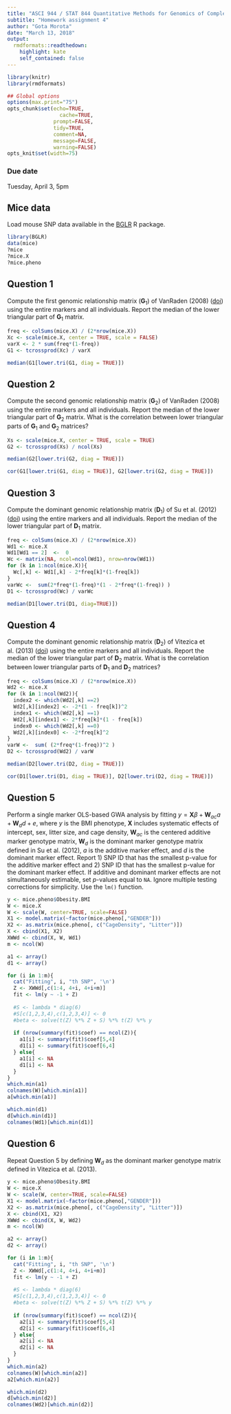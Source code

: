 ```yaml
---
title: "ASCI 944 / STAT 844 Quantitative Methods for Genomics of Complex Traits"
subtitle: "Homework assignment 4"
author: "Gota Morota"
date: "March 13, 2018"
output:
  rmdformats::readthedown:
    highlight: kate
    self_contained: false
---
```


```r
library(knitr)
library(rmdformats)

## Global options
options(max.print="75")
opts_chunk$set(echo=TRUE,
	             cache=TRUE,
               prompt=FALSE,
               tidy=TRUE,
               comment=NA,
               message=FALSE,
               warning=FALSE)
opts_knit$set(width=75)
```

### Due date
Tuesday, April 3, 5pm

## Mice data
Load mouse SNP data available in the [BGLR](https://cran.r-project.org/web/packages/BGLR/index.html) R package. 
```r
library(BGLR)
data(mice)
?mice
?mice.X
?mice.pheno
```


## Question 1
Compute the first genomic relationship matrix ($\mathbf{G}_1$) of VanRaden (2008) ([doi](http://dx.doi.org/10.3168/jds.2007-0980)) using the entire markers and all individuals. Report the median of the lower triangular part of $\mathbf{G}_1$ matrix.
```r
freq <- colSums(mice.X) / (2*nrow(mice.X))
Xc <- scale(mice.X, center = TRUE, scale = FALSE)
varX <- 2 * sum(freq*(1-freq))
G1 <- tcrossprod(Xc) / varX

median(G1[lower.tri(G1, diag = TRUE)])
```

## Question 2
Compute the second genomic relationship matrix ($\mathbf{G}_2$) of VanRaden (2008) using the entire markers and all individuals.  Report the median of the lower triangular part of $\mathbf{G}_2$ matrix. What is the correlation between lower triangular parts of $\mathbf{G}_1$  and $\mathbf{G}_2$ matrices?
```r
Xs <- scale(mice.X, center = TRUE, scale = TRUE)
G2 <- tcrossprod(Xs) / ncol(Xs)

median(G2[lower.tri(G2, diag = TRUE)])

cor(G1[lower.tri(G1, diag = TRUE)], G2[lower.tri(G2, diag = TRUE)])
```

## Question 3
Compute the dominant genomic relationship matrix ($\mathbf{D}_1$) of Su et al. (2012) ([doi](http://dx.doi.org/10.1371/journal.pone.0045293)) using the entire markers and all individuals. Report the median of the lower triangular part of $\mathbf{D}_1$ matrix.
```r
freq <- colSums(mice.X) / (2*nrow(mice.X))
Wd1 <- mice.X
Wd1[Wd1 == 2]  <-  0
Wc <- matrix(NA, ncol=ncol(Wd1), nrow=nrow(Wd1))
for (k in 1:ncol(mice.X)){
  Wc[,k] <- Wd1[,k] - 2*freq[k]*(1-freq[k])
}
varWc <-  sum(2*freq*(1-freq)*(1 - 2*freq*(1-freq)) )
D1 <- tcrossprod(Wc) / varWc

median(D1[lower.tri(D1, diag=TRUE)])

```

## Question 4
Compute the dominant genomic relationship matrix ($\mathbf{D}_2$) of Vitezica et al. (2013) ([doi](http://dx.doi.org/10.1534/genetics.113.155176)) using the entire markers and all individuals. Report the median of the lower triangular part of $\mathbf{D}_2$ matrix. What is the correlation between lower triangular parts of $\mathbf{D}_1$ and  $\mathbf{D}_2$ matrices?
```r
freq <- colSums(mice.X) / (2*nrow(mice.X))
Wd2 <- mice.X
for (k in 1:ncol(Wd2)){
  index2 <- which(Wd2[,k] ==2)
  Wd2[,k][index2] <- -2*(1 - freq[k])^2
  index1 <- which(Wd2[,k] ==1)
  Wd2[,k][index1] <- 2*freq[k]*(1 - freq[k])
  index0 <- which(Wd2[,k] ==0)
  Wd2[,k][index0] <- -2*freq[k]^2
}
varW <-  sum( (2*freq*(1-freq))^2 )
D2 <- tcrossprod(Wd2) / varW

median(D2[lower.tri(D2, diag = TRUE)])

cor(D1[lower.tri(D1, diag = TRUE)], D2[lower.tri(D2, diag = TRUE)])
```


## Question 5
Perform a single marker OLS-based GWA analysis by fitting $y = \mathbf{X}\beta + \mathbf{W}_{ac} a + \mathbf{W}_d d + e$, 
where $y$ is the BMI phenotype, $\mathbf{X}$ includes systematic effects of intercept, sex, litter size, and cage density, $\mathbf{W}_{ac}$ is the centered additive marker genotype matrix, $\mathbf{W}_{d}$ is the dominant marker genotype matrix defined in Su et al. (2012), $a$ is the additive marker effect, and $d$ is the dominant marker effect. Report 1) SNP ID that has the smallest p-value for the additive marker effect and 2) SNP ID that has the smallest p-value for the dominant marker effect. If additive and dominant marker effects are not simultaneously estimable, set $p$-values equal to `NA`. Ignore multiple testing corrections for simplicity. Use the `lm()` function. 

```r
y <- mice.pheno$Obesity.BMI
W <- mice.X
W <- scale(W, center=TRUE, scale=FALSE)
X1 <- model.matrix(~factor(mice.pheno[,"GENDER"]))
X2 <- as.matrix(mice.pheno[, c("CageDensity", "Litter")])
X <- cbind(X1, X2)
XWWd <- cbind(X, W, Wd1)
m <- ncol(W)

a1 <- array()
d1 <- array()

for (i in 1:m){
  cat("Fitting", i, "th SNP", '\n')
  Z <- XWWd[,c(1:4, 4+i, 4+i+m)]
  fit <- lm(y ~ -1 + Z)
  
  #S <- lambda * diag(6)
  #S[c(1,2,3,4),c(1,2,3,4)] <- 0
  #beta <- solve(t(Z) %*% Z + S) %*% t(Z) %*% y
  
  if (nrow(summary(fit)$coef) == ncol(Z)){
    a1[i] <- summary(fit)$coef[5,4]
    d1[i] <- summary(fit)$coef[6,4]
  } else{
    a1[i] <- NA
    d1[i] <- NA
  }
}
which.min(a1)
colnames(W)[which.min(a1)]
a[which.min(a1)]

which.min(d1)
d[which.min(d1)]
colnames(Wd1)[which.min(d1)]

```



## Question 6
Repeat Question 5 by defining $\mathbf{W}_{d}$ as the dominant marker genotype matrix defined in Vitezica et al. (2013). 
```r
y <- mice.pheno$Obesity.BMI
W <- mice.X
W <- scale(W, center=TRUE, scale=FALSE)
X1 <- model.matrix(~factor(mice.pheno[,"GENDER"]))
X2 <- as.matrix(mice.pheno[, c("CageDensity", "Litter")])
X <- cbind(X1, X2)
XWWd <- cbind(X, W, Wd2)
m <- ncol(W)

a2 <- array()
d2 <- array()

for (i in 1:m){
  cat("Fitting", i, "th SNP", '\n')
  Z <- XWWd[,c(1:4, 4+i, 4+i+m)]
  fit <- lm(y ~ -1 + Z)
  
  #S <- lambda * diag(6)
  #S[c(1,2,3,4),c(1,2,3,4)] <- 0
  #beta <- solve(t(Z) %*% Z + S) %*% t(Z) %*% y
  
  if (nrow(summary(fit)$coef) == ncol(Z)){
    a2[i] <- summary(fit)$coef[5,4]
    d2[i] <- summary(fit)$coef[6,4]
  } else{
    a2[i] <- NA
    d2[i] <- NA
  }
}
which.min(a2)
colnames(W)[which.min(a2)]
a2[which.min(a2)]

which.min(d2)
d[which.min(d2)]
colnames(Wd2)[which.min(d2)]

```
